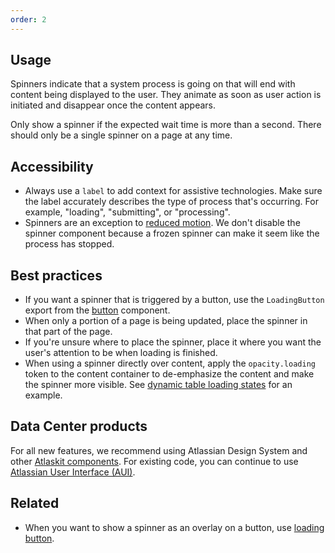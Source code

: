 ```yaml
---
order: 2
---
```


## Usage

Spinners indicate that a system process is going on that will end with content being displayed to the user. They animate as soon as user action is initiated and disappear once the content appears.

Only show a spinner if the expected wait time is more than a second. There should only be a single spinner on a page at any time.

## Accessibility

- Always use a `label` to add context for assistive technologies. Make sure the label accurately describes the type of process that's occurring. For example, "loading", "submitting", or "processing".
- Spinners are an exception to [reduced motion](/components/motion/accessibility/code). We don't disable the spinner component because a frozen spinner can make it seem like the process has stopped.

## Best practices

- If you want a spinner that is triggered by a button, use the `LoadingButton` export from the [button](/components/button/) component.
- When only a portion of a page is being updated, place the spinner in that part of the page.
- If you're unsure where to place the spinner, place it where you want the user's attention to be when loading is finished.
- When using a spinner directly over content, apply the `opacity.loading` token to the content container to de-emphasize the content and make the spinner more visible. See [dynamic table loading states](/components/dynamic-table/examples#loading-states) for an example.

## Data Center products

For all new features, we recommend using Atlassian Design System and other [Atlaskit components](https://atlaskit.atlassian.com/). For existing code, you can continue to use [Atlassian User Interface (AUI)](https://aui.atlassian.com/).

## Related

- When you want to show a spinner as an overlay on a button, use [loading button](/components/button/examples#loading-button).
